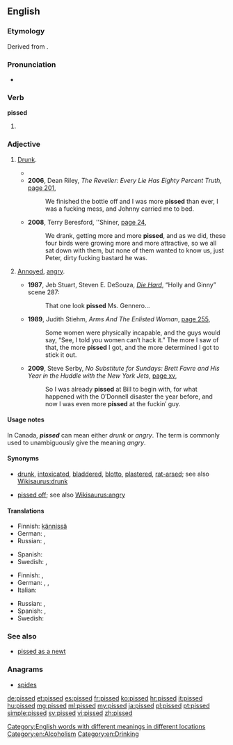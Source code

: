 ==English==

===Etymology===
Derived from {{term|piss|lang=en}}.

===Pronunciation===
* {{rhymes|ɪst}}

===Verb===
'''pissed'''

# {{en-past of|piss}}

===Adjective===
{{en-adj}}

# {{UK|Australia|New Zealand|South Africa|Canada|colloquial}} [[drunk|Drunk]].
#* {{quote-book
|year=1996
|author=Hunter Davies
|title=The Beatles
|page=79
|passage=The waiters would send us up beer onstage as well as food, so now and again we'd end up getting '''pissed''' while we were playing.}}
#* '''2006''', Dean Riley, ''The Reveller: Every Lie Has Eighty Percent Truth'', [http://books.google.com.au/books?id=jKD3CyIdFNIC&pg=PA201&dq=%22more|most+pissed%22+-intitle:%22%22+-inauthor:%22%22&hl=en&sa=X&ei=mN_ZT5DGHbGjiAeY2sWoAw&redir_esc=y#v=onepage&q=%22more|most%20pissed%22%20-intitle%3A%22%22%20-inauthor%3A%22%22&f=false page 201],
#*: We finished the bottle off and I was more '''pissed''' than ever, I was a fucking mess, and Johnny carried me to bed.
#* '''2008''', Terry Beresford, ''Shiner, [http://books.google.com.au/books?id=AbY5gUftMTMC&pg=PA24&dq=%22more|most+pissed%22+-intitle:%22%22+-inauthor:%22%22&hl=en&sa=X&ei=mN_ZT5DGHbGjiAeY2sWoAw&redir_esc=y#v=onepage&q=%22more|most%20pissed%22%20-intitle%3A%22%22%20-inauthor%3A%22%22&f=false page 24],
#*: We drank, getting more and more '''pissed''', and as we did, these four birds were growing more and more attractive, so we all sat down with them, but none of them wanted to know us, just Peter, dirty fucking bastard he was.
# {{US|Canada|vulgar|colloquial}} [[annoyed|Annoyed]], [[angry]].
#* '''1987''', Jeb Stuart, Steven E. DeSouza, ''[[w:Die Hard|Die Hard]]'', “Holly and Ginny” scene 287:
#*: That one look '''pissed''' Ms. Gennero...
#* '''1989''', Judith Stiehm, ''Arms And The Enlisted Woman'', [http://books.google.com.au/books?id=tLPAgw04ZVsC&pg=PA255&dq=%22more|most+pissed%22+-intitle:%22%22+-inauthor:%22%22&hl=en&sa=X&ei=mN_ZT5DGHbGjiAeY2sWoAw&redir_esc=y#v=onepage&q=%22more|most%20pissed%22%20-intitle%3A%22%22%20-inauthor%3A%22%22&f=false page 255],
#*: Some women were physically incapable, and the guys would say, “See, I told you women can′t hack it.” The more I saw of that, the more '''pissed''' I got, and the more determined I got to stick it out.
#* '''2009''', Steve Serby, ''No Substitute for Sundays: Brett Favre and His Year in the Huddle with the New York Jets'', [http://books.google.com.au/books?id=3MsUvztk540C&pg=PR15&dq=%22more|most+pissed%22+-intitle:%22%22+-inauthor:%22%22&hl=en&sa=X&ei=mN_ZT5DGHbGjiAeY2sWoAw&redir_esc=y#v=onepage&q=%22more|most%20pissed%22%20-intitle%3A%22%22%20-inauthor%3A%22%22&f=false page xv],
#*: So I was already '''pissed''' at Bill to begin with, for what happened with the O′Donnell disaster the year before, and now I was even more '''pissed''' at the fuckin′ guy.

====Usage notes====
In Canada, '''''pissed''''' can mean either ''drunk'' or ''angry''. The term {{term|pissed off|lang=en}} is commonly used to unambiguously give the meaning ''angry''.

====Synonyms====
* {{sense|drunk}} [[drunk]], [[intoxicated]], [[bladdered]], [[blotto]], [[plastered]], [[rat-arsed]]; see also [[Wikisaurus:drunk]]
* {{sense|annoyed, angry}} [[pissed off]]; see also [[Wikisaurus:angry]]

====Translations====
{{trans-top|Drunk}}
* Finnish: [[kännissä]]
* German: {{t+|de|betrunken}}, {{t+|de|besoffen}}
* Russian: {{t+|ru|пьяный|tr=buxój|sc=Cyrl}}, {{qualifier|colloquial}} {{t+|ru|бухой|tr=buxój|sc=Cyrl}}
{{trans-mid}}
* Spanish: {{t+|es|borracho}}
* Swedish: {{t+|sv|packad}}, {{t+|sv|full}}
{{trans-bottom}}

{{trans-top|Annoyed, angry}}
* Finnish: {{t+|fi|vihainen}}, {{t-|fi|vittuuntunut}}
* German: {{t+|de|angepisst}}, {{t+|de|sauer}}, {{t+|de|wütend}}
* Italian: {{t-|it|incazzato|m}}
{{trans-mid}}
* Russian: {{t+|ru|злой|tr=zloj|sc=Cyrl}}, {{t+|ru|сердитый|tr=serdítyj|sc=Cyrl}}
* Spanish: {{t+|es|enojado}}, {{t-|es|disgustado}}
* Swedish: {{t+|sv|irriterad}}
{{trans-bottom}}

===See also===
* [[pissed as a newt]]

===Anagrams===
* [[spides#English|spides]]

[[Category:English words with different meanings in different locations]]
[[Category:en:Alcoholism]]
[[Category:en:Drinking]]

[[de:pissed]]
[[et:pissed]]
[[es:pissed]]
[[fr:pissed]]
[[ko:pissed]]
[[hr:pissed]]
[[it:pissed]]
[[hu:pissed]]
[[mg:pissed]]
[[ml:pissed]]
[[my:pissed]]
[[ja:pissed]]
[[pl:pissed]]
[[pt:pissed]]
[[simple:pissed]]
[[sv:pissed]]
[[vi:pissed]]
[[zh:pissed]]